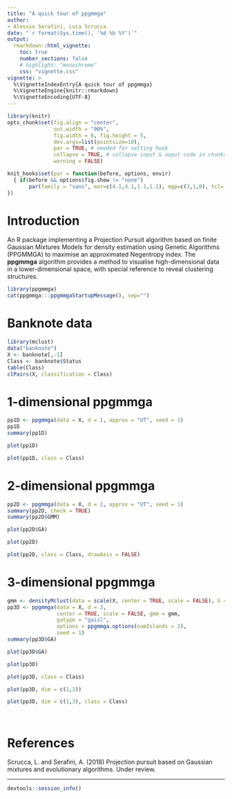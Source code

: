 ```yaml
---
title: "A quick tour of ppgmmga"
author: 
- Alessio Serafini, Luca Scrucca
date: "`r format(Sys.time(), '%d %b %Y')`"
output: 
  rmarkdown::html_vignette:
    toc: true
    number_sections: false
    # highlight: "monochrome"
    css: "vignette.css"
vignette: >
  %\VignetteIndexEntry{A quick tour of ppgmmga}
  %\VignetteEngine{knitr::rmarkdown}
  %\VignetteEncoding{UTF-8}
---
```


```r
library(knitr)
opts_chunk$set(fig.align = "center", 
               out.width = "90%",
               fig.width = 6, fig.height = 5,
               dev.args=list(pointsize=10),
               par = TRUE, # needed for setting hook 
               collapse = TRUE, # collapse input & ouput code in chunks
               warning = FALSE)

knit_hooks$set(par = function(before, options, envir)
  { if(before && options$fig.show != "none") 
       par(family = "sans", mar=c(4.1,4.1,1.1,1.1), mgp=c(3,1,0), tcl=-0.5)
})
```

# Introduction 

An R package implementing a Projection Pursuit algorithm based on finite Gaussian Mixtures Models for density estimation using Genetic Algorithms (PPGMMGA) to maximise an approximated Negentropy index. The **ppgmmga** algorithm provides a method to visualise high-dimensional data in a lower-dimensional space, with special reference to reveal clustering structures.

```r
library(ppgmmga)
cat(ppgmmga:::ppgmmgaStartupMessage(), sep="")
```

# Banknote data

```r
library(mclust)
data("banknote")
X <- banknote[,-1]
Class <- banknote$Status
table(Class)
clPairs(X, classification = Class)
```

# 1-dimensional ppgmmga

```r
pp1D <- ppgmmga(data = X, d = 1, approx = "UT", seed = 1)
pp1D
summary(pp1D)
```

```r
plot(pp1D)
```

```r
plot(pp1D, class = Class)
```


# 2-dimensional ppgmmga

```r
pp2D <- ppgmmga(data = X, d = 2, approx = "UT", seed = 1)
summary(pp2D, check = TRUE)
summary(pp2D$GMM)
```

```r
plot(pp2D$GA)
```

```r
plot(pp2D)
```

```r
plot(pp2D, class = Class, drawAxis = FALSE)
```

# 3-dimensional ppgmmga

```r
gmm <- densityMclust(data = scale(X, center = TRUE, scale = FALSE), G = 2)
pp3D <- ppgmmga(data = X, d = 3, 
                center = TRUE, scale = FALSE, gmm = gmm, 
                gatype = "gaisl", 
                options = ppgmmga.options(numIslands = 2),
                seed = 1)
summary(pp3D$GA)
```

```r
plot(pp3D$GA)
```

```r
plot(pp3D)
```

```r
plot(pp3D, class = Class)
```

```r
plot(pp3D, dim = c(1,2))
```

```r
plot(pp3D, dim = c(1,3), class = Class)
```
<br>

# References

Scrucca, L. and Serafini, A. (2018) Projection pursuit based on Gaussian mixtures and evolutionary algorithms. Under review.

----

```r
devtools::session_info()
```
